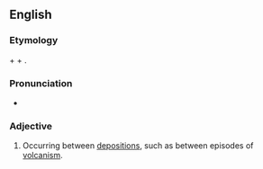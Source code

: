 ==English==

===Etymology===
{{m|en|inter-}} + {{m|en|deposition}} + {{m|en|al}}.

===Pronunciation===
* {{IPA|ɪntɚˌdɛpəˈzɪʃənɔl|lang=en}}

===Adjective===
{{en-adj|-}}

# {{label|en|geology}} Occurring between [[deposition]]s, such as between episodes of [[volcanism]].